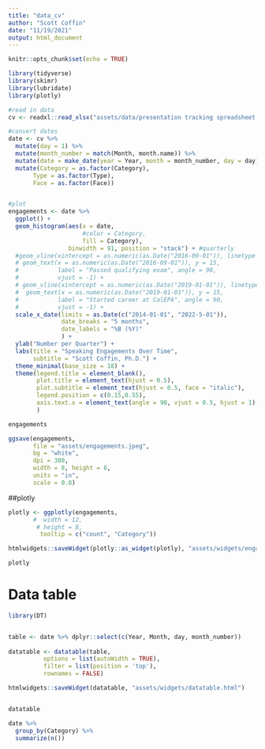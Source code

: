 ```yaml
---
title: "data_cv"
author: "Scott Coffin"
date: "11/19/2021"
output: html_document
---
```


```r
knitr::opts_chunk$set(echo = TRUE)
```

```r
library(tidyverse)
library(skimr)
library(lubridate)
library(plotly)
```

```r
#read in data
cv <- readxl::read_xlsx("assets/data/presentation tracking spreadsheet.xlsx")

#convert dates
date <- cv %>% 
  mutate(day = 1) %>% 
  mutate(month_number = match(Month, month.name)) %>% 
  mutate(date = make_date(year = Year, month = month_number, day = day)) %>% 
  mutate(Category = as.factor(Category),
       Type = as.factor(Type),
       Face = as.factor(Face))


#plot
engagements <- date %>% 
  ggplot() +
  geom_histogram(aes(x = date,
                     #color = Category,
                     fill = Category),
                 binwidth = 91, position = "stack") + #quarterly
  #geom_vline(xintercept = as.numeric(as.Date("2016-09-01")), linetype = 2) +
  # geom_text(x = as.numeric(as.Date("2016-09-01")), y = 15,
  #           label = "Passed qualifying exam", angle = 90,
  #           vjust = -1) +
  # geom_vline(xintercept = as.numeric(as.Date("2019-01-01")), linetype = 2) +
  #  geom_text(x = as.numeric(as.Date("2019-01-01")), y = 15,
  #           label = "Started career at CalEPA", angle = 90,
  #           vjust = -1) +
  scale_x_date(limits = as.Date(c("2014-01-01", "2022-5-01")),
               date_breaks = "5 months",
               date_labels = "%B (%Y)"
               ) +
  ylab("Number per Quarter") +
  labs(title = "Speaking Engagements Over Time",
       subtitle = "Scott Coffin, Ph.D.") +
  theme_minimal(base_size = 18) +
  theme(legend.title = element_blank(),
        plot.title = element_text(hjust = 0.5),
        plot.subtitle = element_text(hjust = 0.5, face = "italic"),
        legend.position = c(0.15,0.55),
        axis.text.x = element_text(angle = 90, vjust = 0.5, hjust = 1)
        )

engagements
```
 
```r
ggsave(engagements,
       file = "assets/engagements.jpeg",
       bg = "white",
       dpi = 300,
       width = 8, height = 6,
       units = "in",
       scale = 0.8)
```
 
##plotly
```r
plotly <- ggplotly(engagements,
       #  width = 12,
        # height = 8,
         tooltip = c("count", "Category"))

htmlwidgets::saveWidget(plotly::as_widget(plotly), "assets/widgets/engagements.html")

plotly
```
# Data table
```r
library(DT)


table <- date %>% dplyr::select(c(Year, Month, day, month_number))
                        
datatable <- datatable(table,
          options = list(autoWidth = TRUE),
          filter = list(position = 'top'),
          rownames = FALSE)

htmlwidgets::saveWidget(datatable, "assets/widgets/datatable.html")


datatable
```

 
```r
date %>%
  group_by(Category) %>% 
  summarize(n())
```
 
 